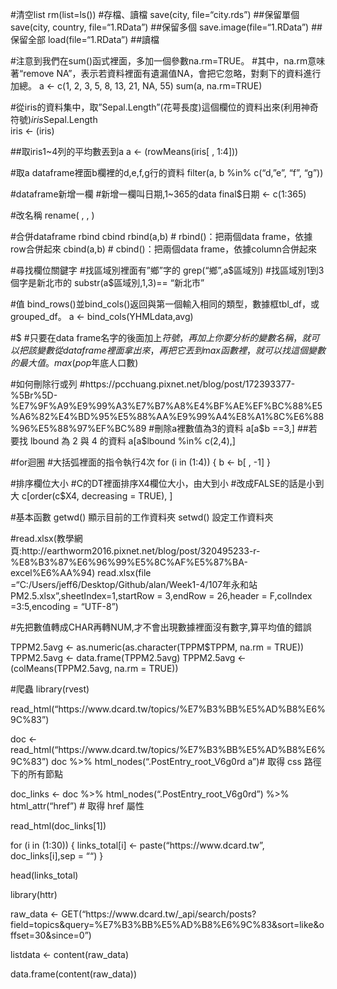 #清空list
rm(list=ls())
#存檔、讀檔
save(city, file="city.rds") ##保留單個
save(city, country, file="1.RData") ##保留多個
save.image(file="1.RData")  ##保留全部
load(file="1.RData")  ##讀檔

#注意到我們在sum()函式裡面，多加一個參數na.rm=TRUE。
#其中，na.rm意味著“remove NA”，表示若資料裡面有遺漏值NA，會把它忽略，對剩下的資料進行加總。
a <- c(1, 2, 3, 5, 8, 13, 21, NA, 55)
sum(a, na.rm=TRUE)


#從iris的資料集中，取"Sepal.Length"(花萼長度)這個欄位的資料出來(利用神奇符號$)
iris$Sepal.Length  
iris <- (iris)

##取iris1~4列的平均數丟到a
a <- (rowMeans(iris[ , 1:4]))

#取a dataframe裡面b欄裡的d,e,f,g行的資料
filter(a, b %in% c("d, "e", "f", "g"))

#dataframe新增一欄
#新增一欄叫日期,1~365的data
final$日期 <- c(1:365)

#改名稱
rename( , , )


#合併dataframe rbind cbind
rbind(a,b) # rbind()：把兩個data frame，依據row合併起來
cbind(a,b) # cbind()：把兩個data frame，依據column合併起來

#尋找欄位關鍵字
#找區域別裡面有"鄉"字的
grep("鄉",a$區域別)
#找區域別1到3個字是新北市的
substr(a$區域別,1,3)== "新北市"



#值
bind_rows()並bind_cols()返回與第一個輸入相同的類型，數據框tbl_df，或grouped_df。
a <- bind_cols(YHMLdata,avg)

#$ 
#只要在data frame名字的後面加上$符號，再加上你要分析的變數名稱，就可以把該變數從data frame裡面拿出來，再把它丟到max函數裡，就可以找這個變數的最大值。
 max(pop$年底人口數)




#如何刪除行或列
#https://pcchuang.pixnet.net/blog/post/172393377-%5Br%5D-%E7%9F%A9%E9%99%A3%E7%B7%A8%E4%BF%AE%EF%BC%88%E5%A6%82%E4%BD%95%E5%88%AA%E9%99%A4%E8%A1%8C%E6%88%96%E5%88%97%EF%BC%89
#刪除a裡數值為3的資料
a[a$b ==3,]
##若要找 lbound 為 2 與 4 的資料
a[a$lbound %in% c(2,4),]

#for迴圈
#大括弧裡面的指令執行4次
for (i in (1:4))
  {
  b <- b[ , -1]
  }

#排序欄位大小
#C的DT裡面排序X4欄位大小，由大到小 #改成FALSE的話是小到大
c[order(c$X4, decreasing = TRUE), ]




#基本函數
getwd() 	顯示目前的工作資料夾 
setwd()	設定工作資料夾


#read.xlsx(教學網頁:http://earthworm2016.pixnet.net/blog/post/320495233-r-%E8%B3%87%E6%96%99%E5%8C%AF%E5%87%BA-excel%E6%AA%94)
 read.xlsx(file ="C:/Users/jeff6/Desktop/Github/alan/Week1-4/107年永和站PM2.5.xlsx",sheetIndex=1,startRow = 3,endRow = 26,header = F,colIndex =3:5,encoding = "UTF-8")
 
#先把數值轉成CHAR再轉NUM,才不會出現數據裡面沒有數字,算平均值的錯誤

TPPM2.5avg <- as.numeric(as.character(TPPM$TPPM, na.rm = TRUE))
TPPM2.5avg <- data.frame(TPPM2.5avg)
TPPM2.5avg <- (colMeans(TPPM2.5avg, na.rm = TRUE))
 
#爬蟲
library(rvest)

read_html("https://www.dcard.tw/topics/%E7%B3%BB%E5%AD%B8%E6%9C%83")

doc <- read_html("https://www.dcard.tw/topics/%E7%B3%BB%E5%AD%B8%E6%9C%83")
doc %>% html_nodes(".PostEntry_root_V6g0rd a")# 取得 css 路徑下的所有節點


doc_links <- doc %>% html_nodes(".PostEntry_root_V6g0rd") %>% html_attr("href") # 取得 href 屬性

read_html(doc_links[1])


for (i in (1:30))
{
  links_total[i] <- paste("https://www.dcard.tw", doc_links[i],sep = "")
}

head(links_total)


library(httr)

raw_data <- GET("https://www.dcard.tw/_api/search/posts?field=topics&query=%E7%B3%BB%E5%AD%B8%E6%9C%83&sort=like&offset=30&since=0")

listdata <- content(raw_data)


data.frame(content(raw_data))



